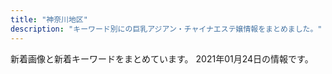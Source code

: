 ```yaml
---
title: "神奈川地区"
description: "キーワード別にの巨乳アジアン・チャイナエステ嬢情報をまとめました。"
---
```


新着画像と新着キーワードをまとめています。
2021年01月24日の情報です。

<DmmAffiliateIns />
<KeywordTable
  shops={
    [
    {
        "station": "\u6e58\u5357\u53f0\u99c5\u897f\u53e3",
        "keywords": {
            "E": 7,
            "D": 35,
            "87": 7,
            "85": 28,
            "86": 7
        },
        "img_links": [
            "http://izumi.ests.jp/images/info2.jpg",
            "http://izumi.ests.jp/images/mobile.jpg",
            "http://izumi.ests.jp/images/room1.jpg",
            "http://izumi.ests.jp/images/service2.jpg",
            "http://izumi.ests.jp/images/s1.jpg",
            "http://izumi.ests.jp/images/service1.jpg",
            "http://izumi.ests.jp/photos/sites/54/2020/09/2020092004565418.jpg",
            "http://izumi.ests.jp/images/room2.jpg",
            "http://izumi.ests.jp/images/service4.jpg",
            "http://izumi.ests.jp/images/s3.jpg",
            "http://izumi.ests.jp/images/info.jpg",
            "http://izumi.ests.jp/photos/sites/54/2020/12/2020121307073529.jpg",
            "http://izumi.ests.jp/images/room3.jpg",
            "http://izumi.ests.jp/images/top.jpg",
            "http://izumi.ests.jp/photos/sites/54/2020/05/2020051209400132.jpg",
            "http://izumi.ests.jp/images/s_news.jpg",
            "http://izumi.ests.jp/images/service3.jpg",
            "http://izumi.ests.jp/photos/sites/54/2020/07/2020070605483923.jpg",
            "http://izumi.ests.jp/photos/sites/54/2019/10/2019100205592997.jpg",
            "http://izumi.ests.jp/images/room4.jpg",
            "http://izumi.ests.jp/photos/sites/54/2019/10/2019100205593058.jpg"
        ],
        "url": "http://izumi.ests.jp/",
        "name": "\u6e58\u5357\u604b"
    },
    {
        "img_links": [
            "http://uintiop.tokyo/uploads/200714/1-200G4124210P7.jpg",
            "http://uintiop.tokyo/picture/2.jpg",
            "http://uintiop.tokyo/uploads/200727/1-200HG01643361.jpg",
            "http://uintiop.tokyo/picture/1.jpg",
            "http://uintiop.tokyo/picture/call.png",
            "http://uintiop.tokyo/uploads/210111/1-210111123I9332.jpg",
            "http://uintiop.tokyo/picture/top-img02.png",
            "http://uintiop.tokyo/picture/tel.png",
            "http://uintiop.tokyo/picture/top-img01.png",
            "http://uintiop.tokyo/uploads/200714/1-200G4125RS59.jpg",
            "http://uintiop.tokyo/picture/top-img03.jpg",
            "http://uintiop.tokyo/picture/top-img10.jpg",
            "http://uintiop.tokyo/uploads/200720/1-200H013041T46.jpg",
            "http://uintiop.tokyo/picture/4.jpg",
            "http://uintiop.tokyo/picture/3.jpg"
        ],
        "keywords": {
            "C": 13
        },
        "url": "http://uintiop.tokyo/",
        "station": "JR\u85e4\u6ca2\u99c5\u5357\u53e3",
        "name": "\u5929\u4f7f"
    },
    {
        "name": "\u798f\u7e01",
        "url": "http://treat-rlx.com/",
        "station": "\u5584\u884c\u99c5\u6771\u53e3",
        "img_links": [
            "http://treat-rlx.com/pic/topimg4.png",
            "http://treat-rlx.com/img/ttl_rec.png",
            "http://treat-rlx.com/img/att.png",
            "http://treat-rlx.com/img/ttl_staff.jpg",
            "http://treat-rlx.com/staff/mika/01mb.jpg",
            "http://treat-rlx.com/staff/mika/01.jpg",
            "http://treat-rlx.com/pic/topimg5.png",
            "http://treat-rlx.com/pic/topimg1.png",
            "http://treat-rlx.com/pic/head.jpg",
            "http://treat-rlx.com/img/ttl_mobile.png",
            "http://treat-rlx.com/staff/aya/01.jpg",
            "http://treat-rlx.com/i/files/homeimg.jpg",
            "http://treat-rlx.com/pic/topimg2.png",
            "http://treat-rlx.com/staff/aya/01mb.jpg",
            "http://treat-rlx.com/pic/topimg3.png"
        ],
        "keywords": {
            "C": 11
        }
    },
    {
        "img_links": [
            "http://www.genkimori.esjp.info/img/nav-005.png",
            "http://www.genkimori.esjp.info/files/001.jpg",
            "http://www.genkimori.esjp.info/img/tel.png",
            "http://www.genkimori.esjp.info/img/nav-004.png",
            "http://www.genkimori.esjp.info/img/nav-006.png",
            "http://www.genkimori.esjp.info/files/007.jpg",
            "http://www.genkimori.esjp.info/files/003.jpg",
            "http://www.genkimori.esjp.info/img/top01.png",
            "http://www.genkimori.esjp.info/img/stb.jpg",
            "http://www.genkimori.esjp.info/img/stt.jpg",
            "http://www.genkimori.esjp.info/img/nav-003.png",
            "http://www.genkimori.esjp.info/files/006.jpg",
            "http://www.genkimori.esjp.info/img/nav-002.png",
            "http://www.genkimori.esjp.info/files/004.jpg",
            "http://www.genkimori.esjp.info/img/nav-001.png",
            "http://www.genkimori.esjp.info/files/002.jpg"
        ],
        "name": "\u5143\u6c17\u30e2\u30ea\u30e2\u30ea",
        "url": "http://www.genkimori.esjp.info/",
        "station": "JR\u6238\u585a\u99c5",
        "keywords": {
            "D": 5,
            "87": 4,
            "C": 1,
            "86": 2
        }
    },
    {
        "img_links": [
            "http://en.este88.com/gals/nana1.jpg",
            "http://en.este88.com/i/images/info_07.jpg",
            "http://en.este88.com/gals/rena1.jpg",
            "http://en.este88.com/images/info.png",
            "http://en.este88.com/gals/yuki1.jpg",
            "http://en.este88.com/gals/teina1.jpg",
            "http://en.este88.com/i/images/info_09.jpg",
            "http://en.este88.com/gals/riri1.jpg",
            "http://en.este88.com/images/koko1.jpg",
            "http://en.este88.com/gals/koko1.jpg",
            "http://en.este88.com/images/sayuqi1.jpg",
            "http://en.este88.com/gals/asuka1.jpg",
            "http://en.este88.com/i/images/info_15.jpg",
            "http://en.este88.com/i/images/info_12.jpg",
            "http://en.este88.com/gals/momo1.jpg"
        ],
        "name": "\u7e01",
        "station": "JR\u85e4\u6ca2\u99c5\u5317\u53e3",
        "keywords": {},
        "url": "http://en.este88.com/"
    },
    {
        "name": "\u30cf\u30ca\u30d3",
        "img_links": [
            "http://es-hanabi.xyz/images/g3.jpg",
            "http://es-hanabi.xyz/images/r8.jpg",
            "http://es-hanabi.xyz/images/g4.jpg",
            "http://es-hanabi.xyz/images/mobile.png",
            "http://es-hanabi.xyz/images/g0.jpg",
            "http://es-hanabi.xyz/images/zi_staff.png",
            "http://es-hanabi.xyz/images/g1.jpg",
            "http://es-hanabi.xyz/images/new1.jpg",
            "http://es-hanabi.xyz/images/g2.jpg",
            "http://es-hanabi.xyz/images/r5.jpg",
            "http://es-hanabi.xyz/images/r6.jpg",
            "http://es-hanabi.xyz/images/r7.jpg",
            "http://es-hanabi.xyz/images/mika.jpg",
            "http://es-hanabi.xyz/images/g6.jpg",
            "http://es-hanabi.xyz/images/r2.jpg",
            "http://es-hanabi.xyz/images/r1.jpg",
            "http://es-hanabi.xyz/images/g5.jpg",
            "http://es-hanabi.xyz/images/top.jpg"
        ],
        "keywords": {
            "C": 7
        },
        "station": "JR\u5e73\u585a\u99c5\u897f\u53e3",
        "url": "http://es-hanabi.xyz/"
    },
    {
        "keywords": {
            "88": 2,
            "90": 4,
            "F": 2,
            "E": 4
        },
        "station": "\u5c0f\u7530\u539f\u99c5\u6771\u53e3",
        "name": "\u7a7a\u6f84 -\u3042\u3059\u307f-",
        "url": "https://asumi.estjp.info/",
        "img_links": [
            "https://asumi.estjp.info/css/01.jpg",
            "https://asumi.estjp.info/css/top05.jpg",
            "https://asumi.estjp.info/css/top04.jpg",
            "https://asumi.estjp.info/css/top02.jpg",
            "https://asumi.estjp.info/css/m-head.jpg",
            "https://asumi.estjp.info/css/staff/staff02.jpg",
            "https://asumi.estjp.info/css/top03.jpg",
            "https://asumi.estjp.info/css/staff/staff01.jpg",
            "https://asumi.estjp.info/css/staff/staff03.jpg",
            "https://asumi.estjp.info/images/call.png"
        ]
    },
    {
        "img_links": [
            "http://www.huyo.work/images/interior_t.jpg",
            "http://www.huyo.work/images/4.jpg",
            "http://www.huyo.work/images/sys1.jpg",
            "http://www.huyo.work/images/1.jpg",
            "http://www.huyo.work/images/info.jpg",
            "http://www.huyo.work/img/sora1.jpg",
            "http://www.huyo.work/images/3.jpg",
            "http://www.huyo.work/img/riri1.jpg",
            "http://www.huyo.work/images/mobile.jpg",
            "http://www.huyo.work/images/staff_t.jpg",
            "http://www.huyo.work/img/hana1.jpg",
            "http://www.huyo.work/images/head.jpg",
            "http://www.huyo.work/images/int2.jpg",
            "http://www.huyo.work/images/news.jpg",
            "http://www.huyo.work/images/line.png",
            "http://www.huyo.work/images/int1.jpg",
            "http://www.huyo.work/images/2.jpg",
            "http://www.huyo.work/img/nana1.jpg",
            "http://www.huyo.work/images/sys2.jpg",
            "http://www.huyo.work/images/5.jpg",
            "http://www.huyo.work/img/mimi1.jpg"
        ],
        "name": "\u3075\u3088\u3046",
        "keywords": {},
        "station": "JR\u5e73\u585a\u99c5\u5317\u53e3",
        "url": "http://www.huyo.work/"
    },
    {
        "url": "http://www.cc-girl.work/",
        "station": "\u4e0a\u5927\u5ca1\u99c5",
        "img_links": [
            "http://www.cc-girl.work/images/1.jpg",
            "http://www.cc-girl.work/images/sys2.jpg",
            "http://www.cc-girl.work/images/8.jpg",
            "http://www.cc-girl.work/images/rec2.jpg",
            "http://www.cc-girl.work/images/staff_t.jpg",
            "http://www.cc-girl.work/images/int1.jpg",
            "http://www.cc-girl.work/images/2.jpg",
            "http://www.cc-girl.work/images/sys1.jpg",
            "http://www.cc-girl.work/img/miho1.jpg",
            "http://www.cc-girl.work/img/ai1.jpg",
            "http://www.cc-girl.work/img/yaya1.jpg",
            "http://www.cc-girl.work/img/yuri1.jpg",
            "http://www.cc-girl.work/images/4.jpg",
            "http://www.cc-girl.work/images/9.jpg",
            "http://www.cc-girl.work/img/momo1.jpg",
            "http://www.cc-girl.work/images/11.jpg",
            "http://www.cc-girl.work/img/eri1.jpg",
            "http://www.cc-girl.work/img/yuki1.jpg",
            "http://www.cc-girl.work/images/3.jpg",
            "http://www.cc-girl.work/img/mari1.jpg",
            "http://www.cc-girl.work/img/kumi1.jpg",
            "http://www.cc-girl.work/images/line.png",
            "http://www.cc-girl.work/img/kaoru1.jpg",
            "http://www.cc-girl.work/images/ac1.jpg",
            "http://www.cc-girl.work/images/rec1.jpg",
            "http://www.cc-girl.work/images/5.jpg",
            "http://www.cc-girl.work/images/7.jpg",
            "http://www.cc-girl.work/images/interior_t.jpg",
            "http://www.cc-girl.work/images/news.jpg",
            "http://www.cc-girl.work/images/6.jpg",
            "http://www.cc-girl.work/images/head.jpg",
            "http://www.cc-girl.work/img/sizuka1.jpg",
            "http://www.cc-girl.work/images/10.jpg",
            "http://www.cc-girl.work/images/ta.jpg",
            "http://www.cc-girl.work/images/mobile.jpg"
        ],
        "keywords": {},
        "name": "yuyu-\u3086\u3046\u3086-"
    },
    {
        "name": "\u61a9",
        "url": "http://ikoi.esjp.xyz/",
        "img_links": [
            "http://ikoi.esjp.xyz/img/sub_staff.jpg",
            "http://ikoi.esjp.xyz/img/room/photo01.jpg",
            "http://ikoi.esjp.xyz/img/capinfo.jpg",
            "http://ikoi.esjp.xyz/i/img/photo03.jpg",
            "http://ikoi.esjp.xyz/girl/3.jpg",
            "http://ikoi.esjp.xyz/i/img/photo02.jpg",
            "http://ikoi.esjp.xyz/girl/6.jpg",
            "http://ikoi.esjp.xyz/img/059.png",
            "http://ikoi.esjp.xyz/girl/5.jpg",
            "http://ikoi.esjp.xyz/img/room/photo03.jpg",
            "http://ikoi.esjp.xyz/img/lr_01.jpg",
            "http://ikoi.esjp.xyz/img/room/photo02.jpg",
            "http://ikoi.esjp.xyz/img/qr.jpg",
            "http://ikoi.esjp.xyz/girl/4.jpg",
            "http://ikoi.esjp.xyz/girl/1.jpg",
            "http://ikoi.esjp.xyz/img/rec_top.png",
            "http://ikoi.esjp.xyz/i/img/photo01.jpg",
            "http://ikoi.esjp.xyz/i/img/photo06.jpg",
            "http://ikoi.esjp.xyz/girl/2.jpg",
            "http://ikoi.esjp.xyz/img/room/photo05.jpg",
            "http://ikoi.esjp.xyz/i/img/photo05.jpg",
            "http://ikoi.esjp.xyz/img/top_pickback.png",
            "http://ikoi.esjp.xyz/img/pro_girl_line.jpg",
            "http://ikoi.esjp.xyz/img/room/photo06.jpg",
            "http://ikoi.esjp.xyz/img/room/photo04.jpg",
            "http://ikoi.esjp.xyz/img/lr_02.jpg",
            "http://ikoi.esjp.xyz/i/img/photo04.jpg"
        ],
        "station": "\u8ffd\u6d5c\u99c5",
        "keywords": {}
    },
    {
        "url": "http://hiratsuka-est.com/",
        "station": "JR\u5e73\u585a\u99c5\u5317\u53e3",
        "keywords": {},
        "img_links": [
            "http://hiratsuka-est.com/images/zi-link.png",
            "http://hiratsuka-est.com/images/g7.jpg",
            "http://hiratsuka-est.com/images/zi-faq.png",
            "http://hiratsuka-est.com/images/rr1.jpg",
            "http://hiratsuka-est.com/images/r4.jpg",
            "http://hiratsuka-est.com/images/banna.jpg",
            "http://hiratsuka-est.com/images/tiao2.jpg",
            "http://hiratsuka-est.com/images/new1.jpg",
            "http://hiratsuka-est.com/images/chc.jpg",
            "http://hiratsuka-est.com/images/right.jpg",
            "http://hiratsuka-est.com/images/r5.jpg",
            "http://hiratsuka-est.com/images/g0.jpg",
            "http://hiratsuka-est.com/images/ll1.jpg",
            "http://hiratsuka-est.com/images/left.jpg",
            "http://hiratsuka-est.com/images/g1.jpg",
            "http://hiratsuka-est.com/images/r7.jpg",
            "http://hiratsuka-est.com/images/g4.jpg",
            "http://hiratsuka-est.com/images/tel.jpg",
            "http://hiratsuka-est.com/images/banna2.jpg",
            "http://hiratsuka-est.com/images/banna1.jpg",
            "http://hiratsuka-est.com/images/r3.jpg",
            "http://hiratsuka-est.com/images/r1.jpg",
            "http://hiratsuka-est.com/images/zi-staff.png",
            "http://hiratsuka-est.com/images/g2.jpg",
            "http://hiratsuka-est.com/images/r6.jpg",
            "http://hiratsuka-est.com/images/r9.jpg",
            "http://hiratsuka-est.com/images/mi.jpg",
            "http://hiratsuka-est.com/images/r8.jpg",
            "http://hiratsuka-est.com/images/g3.jpg",
            "http://hiratsuka-est.com/images/top.jpg"
        ],
        "name": "\u3055\u308f\u3084\u304b"
    },
    {
        "keywords": {
            "D": 3,
            "86": 3
        },
        "name": "\u83ef\u84ee",
        "img_links": [
            "http://karen.ies.fun/photos/sites/12/2018/10/2018100413085055.jpg",
            "http://karen.ies.fun/images/s_staff.jpg",
            "http://karen.ies.fun/images/s_info.jpg",
            "http://karen.ies.fun/images/1.jpg",
            "http://karen.ies.fun/images/room1.jpg",
            "http://karen.ies.fun/images/room4.jpg",
            "http://karen.ies.fun/images/amore.jpg",
            "http://karen.ies.fun/images/bj3.jpg",
            "http://karen.ies.fun/images/room2.jpg",
            "http://karen.ies.fun/images/room3.jpg",
            "http://karen.ies.fun/images/s_link.jpg",
            "http://karen.ies.fun/images/info2.jpg",
            "http://karen.ies.fun/images/mobile.jpg",
            "http://karen.ies.fun/images/top.jpg",
            "http://karen.ies.fun/photos/sites/12/2018/10/2018100413085114.jpg",
            "http://karen.ies.fun/images/bj1.jpg",
            "http://karen.ies.fun/photos/sites/12/2019/04/2019042908245397.jpg"
        ],
        "station": "JR\u8305\u30f6\u5d0e\u99c5\u5317\u53e3",
        "url": "http://karen.ies.fun/"
    },
    {
        "url": "http://yacho.est-u.com/",
        "name": "\u591c\u8776",
        "keywords": {},
        "station": "JR\u85e4\u6ca2\u99c5\u5357\u53e3",
        "img_links": [
            "http://yacho.est-u.com/images/4.jpg",
            "http://yacho.est-u.com/images/k1.jpg",
            "http://yacho.est-u.com/images/index_14.jpg",
            "http://yacho.est-u.com/images/index_10.jpg",
            "http://yacho.est-u.com/images/index_06.jpg",
            "http://yacho.est-u.com/images/index_17.jpg",
            "http://yacho.est-u.com/images/index_03.jpg",
            "http://yacho.est-u.com/images/6.jpg",
            "http://yacho.est-u.com/images/1.jpg",
            "http://yacho.est-u.com/images/index_15.jpg",
            "http://yacho.est-u.com/images/index_12.jpg",
            "http://yacho.est-u.com/images/k2.jpg",
            "http://yacho.est-u.com/images/3.jpg",
            "http://yacho.est-u.com/images/index_05.jpg",
            "http://yacho.est-u.com/images/index_04.jpg",
            "http://yacho.est-u.com/images/staff_03.jpg",
            "http://yacho.est-u.com/images/index_01.jpg",
            "http://yacho.est-u.com/images/5.jpg",
            "http://yacho.est-u.com/images/staff_01.jpg",
            "http://yacho.est-u.com/images/index_07.jpg",
            "http://yacho.est-u.com/images/index_02.jpg",
            "http://yacho.est-u.com/images/2.jpg"
        ]
    },
    {
        "name": "\u60a0\u697d",
        "station": "JR\u5927\u8239\u99c5\u6771\u53e3",
        "keywords": {},
        "url": "http://yu-raku.info/",
        "img_links": [
            "http://yu-raku.info/images/bar-interior.png",
            "http://yu-raku.info/staff/s-emi3.jpg",
            "http://yu-raku.info/images/bar-info.png",
            "http://yu-raku.info/images/c-top0.png",
            "http://yu-raku.info/images/bar-cover.png",
            "http://yu-raku.info/images/pic-interior.png",
            "http://yu-raku.info/images/c-therapist0.png",
            "http://yu-raku.info/images/bar-cam.png",
            "http://yu-raku.info/staff/s-kana1.jpg",
            "http://yu-raku.info/staff/s-nana1.jpg",
            "http://yu-raku.info/staff/s-yuko1.jpg",
            "http://yu-raku.info/images/fotter.jpg",
            "http://yu-raku.info/sp/images/bar-cam.png",
            "http://yu-raku.info/sp/images/bar-cover.png",
            "http://yu-raku.info/staff/s-sayuri1.jpg",
            "http://yu-raku.info/staff/s-niri1.jpg",
            "http://yu-raku.info/images/b-interior.jpg",
            "http://yu-raku.info/sp/images/b-tel.png",
            "http://yu-raku.info/staff/s-emi4.jpg",
            "http://yu-raku.info/images/bar-therapist.png",
            "http://yu-raku.info/staff/s-emi5.jpg",
            "http://yu-raku.info/staff/s-miki1.jpg"
        ]
    },
    {
        "img_links": [
            "http://onlyone-relax.xyz/images/qr.jpg",
            "http://onlyone-relax.xyz/images/cg10.jpg",
            "http://onlyone-relax.xyz/images/top2.png",
            "http://onlyone-relax.xyz/images/cg03.jpg",
            "http://onlyone-relax.xyz/images/cg02.jpg",
            "http://onlyone-relax.xyz/images/4.jpg",
            "http://onlyone-relax.xyz/images/top.png",
            "http://onlyone-relax.xyz/images/spacer300x450.png",
            "http://onlyone-relax.xyz/images/cg07.jpg",
            "http://onlyone-relax.xyz/images/cg09.jpg",
            "http://onlyone-relax.xyz/images/cg08.jpg",
            "http://onlyone-relax.xyz/images/2.jpg",
            "http://onlyone-relax.xyz/images/1.jpg",
            "http://onlyone-relax.xyz/images/cg05.jpg",
            "http://onlyone-relax.xyz/images/cg01.jpg",
            "http://onlyone-relax.xyz/images/cg06.jpg"
        ],
        "url": "http://onlyone-relax.xyz/",
        "name": "\u30ad\u30e5\u30fc\u30c8",
        "keywords": {
            "C": 8,
            "F": 8,
            "E": 28,
            "D": 32
        },
        "station": "JR\u5c0f\u7530\u539f\u99c5\u897f\u53e3"
    },
    {
        "url": "http://www.sh-riraku77.site/",
        "name": "\u82b1\u306e\u604b",
        "img_links": [
            "http://www.sh-riraku77.site/picture/s_new.png",
            "http://www.sh-riraku77.site/uploads/201214/1-201214130312232.jpg",
            "http://www.sh-riraku77.site/plus/images/room3.jpg",
            "http://www.sh-riraku77.site/plus/images/room2.jpg",
            "http://www.sh-riraku77.site/picture/end.png",
            "http://www.sh-riraku77.site/plus/images/room1.jpg",
            "http://www.sh-riraku77.site/picture/top22.png",
            "http://www.sh-riraku77.site/plus/images/room4.jpg",
            "http://www.sh-riraku77.site/picture/photo3.png",
            "http://www.sh-riraku77.site/uploads/190703/1-1ZF3151554H6.jpg",
            "http://www.sh-riraku77.site/picture/s_staff.png",
            "http://www.sh-riraku77.site/picture/top23.png",
            "http://www.sh-riraku77.site/picture/i_therapist.png"
        ],
        "keywords": {},
        "station": "JR\u65b0\u6749\u7530\u99c5\u897f\u53e3"
    },
    {
        "station": "JR\u85e4\u6ca2\u99c5\u5357\u53e3",
        "url": "http://lavender-est.xyz/",
        "keywords": {},
        "name": "\u30e9\u30d9\u30f3\u30c0\u30fc",
        "img_links": [
            "http://lavender-est.xyz/girl/3.jpg",
            "http://lavender-est.xyz/girl/14_1.jpg",
            "http://lavender-est.xyz/images/room/r4.jpg",
            "http://lavender-est.xyz/girl/7_1.jpg",
            "http://lavender-est.xyz/girl/5_1.jpg",
            "http://lavender-est.xyz/girl/2.jpg",
            "http://lavender-est.xyz/girl/15.jpg",
            "http://lavender-est.xyz/girl/8.jpg",
            "http://lavender-est.xyz/girl/7.jpg",
            "http://lavender-est.xyz/images/room/r3.jpg",
            "http://lavender-est.xyz/girl/5_2.jpg",
            "http://lavender-est.xyz/girl/15_1.jpg",
            "http://lavender-est.xyz/images/room/r2.jpg",
            "http://lavender-est.xyz/girl/8_1.jpg",
            "http://lavender-est.xyz/images/bar_staff.jpg",
            "http://lavender-est.xyz/i/girl/4.jpg",
            "http://lavender-est.xyz/images/lr_02.jpg",
            "http://lavender-est.xyz/girl/11.jpg",
            "http://lavender-est.xyz/images/twitter.jpg",
            "http://lavender-est.xyz/girl/14.jpg",
            "http://lavender-est.xyz/girl/3_1.jpg",
            "http://lavender-est.xyz/girl/9.jpg",
            "http://lavender-est.xyz/images/room/r1.jpg",
            "http://lavender-est.xyz/images/top01.jpg",
            "http://lavender-est.xyz/girl/11_1.jpg",
            "http://lavender-est.xyz/images/mobile.png",
            "http://lavender-est.xyz/girl/7_2.jpg",
            "http://lavender-est.xyz/images/pro_girl_line.jpg",
            "http://lavender-est.xyz/girl/5.jpg",
            "http://lavender-est.xyz/girl/10.jpg",
            "http://lavender-est.xyz/girl/2_1.jpg",
            "http://lavender-est.xyz/girl/4.jpg",
            "http://lavender-est.xyz/girl/14_2.jpg",
            "http://lavender-est.xyz/girl/11_2.jpg",
            "http://lavender-est.xyz/girl/10_1.jpg",
            "http://lavender-est.xyz/images/tel.png",
            "http://lavender-est.xyz/girl/4_1.jpg"
        ]
    },
    {
        "station": "\u65b0\u9017\u5b50\u99c5\u5317\u53e31",
        "keywords": {},
        "img_links": [
            "http://biraku.est-u.com/images/s3.jpg",
            "http://biraku.est-u.com/images/index2_07.png",
            "http://biraku.est-u.com/images/index_06.png",
            "http://biraku.est-u.com/images/index_05.png",
            "http://biraku.est-u.com/images/06.jpg",
            "http://biraku.est-u.com/staff/3.jpg",
            "http://biraku.est-u.com/images/02.jpg",
            "http://biraku.est-u.com/staff/6.jpg",
            "http://biraku.est-u.com/images/04.jpg",
            "http://biraku.est-u.com/images/01.jpg",
            "http://biraku.est-u.com/images/staff_08.png",
            "http://biraku.est-u.com/staff/1.jpg",
            "http://biraku.est-u.com/images/index_10.png",
            "http://biraku.est-u.com/images/index_07.png",
            "http://biraku.est-u.com/images/indexb_08.png",
            "http://biraku.est-u.com/images/index_08.png",
            "http://biraku.est-u.com/staff/5.jpg",
            "http://biraku.est-u.com/images/index_12.png",
            "http://biraku.est-u.com/images/index_04.png",
            "http://biraku.est-u.com/staff/2.jpg",
            "http://biraku.est-u.com/staff/4.jpg",
            "http://biraku.est-u.com/images/03.jpg"
        ],
        "url": "http://biraku.est-u.com",
        "name": "\u7f8e\u697d"
    },
    {
        "url": "http://www.bestlove.iesjp.com/",
        "keywords": {
            "D": 4,
            "85": 4,
            "C": 26,
            "83": 4,
            "87": 8
        },
        "station": "JR\u5e73\u585a\u99c5\u5317\u53e3",
        "img_links": [
            "http://www.bestlove.iesjp.com/files/001-03.jpg",
            "http://www.bestlove.iesjp.com/files/003.jpg",
            "http://www.bestlove.iesjp.com/photo_news/upimg/959636009216995fa1_0.jpg",
            "http://www.bestlove.iesjp.com/files/002-02.jpg",
            "http://www.bestlove.iesjp.com/files/003-03.jpg",
            "http://www.bestlove.iesjp.com/files/005-03.jpg",
            "http://www.bestlove.iesjp.com/files/001-02.jpg",
            "http://www.bestlove.iesjp.com/files/002-03.jpg",
            "http://www.bestlove.iesjp.com/images/r3.jpg",
            "http://www.bestlove.iesjp.com/files/004-02.jpg",
            "http://www.bestlove.iesjp.com/files/002.jpg",
            "http://www.bestlove.iesjp.com/files/006.jpg",
            "http://www.bestlove.iesjp.com/files/004-03.jpg",
            "http://www.bestlove.iesjp.com/files/003-02.jpg",
            "http://www.bestlove.iesjp.com/files/006-03.jpg",
            "http://www.bestlove.iesjp.com/images/line.png",
            "http://www.bestlove.iesjp.com/files/004.jpg",
            "http://www.bestlove.iesjp.com/images/mobile.jpg",
            "http://www.bestlove.iesjp.com/files/005-02.jpg",
            "http://www.bestlove.iesjp.com/files/006-02.jpg",
            "http://www.bestlove.iesjp.com/files/005.jpg",
            "http://www.bestlove.iesjp.com/files/001.jpg"
        ],
        "name": "Best Love \uff5e\u30d9\u30b9\u30c8\u30e9\u30d6\uff5e"
    },
    {
        "name": "Fairy Ark",
        "station": "JR\u85e4\u6ca2\u99c5\u5357\u53e3",
        "img_links": [
            "http://www.relax-fairyark.info/img/footbotton.png",
            "http://www.relax-fairyark.info/img/body2.jpg",
            "http://www.relax-fairyark.info/img/tel.png",
            "http://www.relax-fairyark.info/img/nos.jpg",
            "http://www.relax-fairyark.info/img/head.jpg",
            "http://www.relax-fairyark.info/img/sta229.jpg",
            "http://www.relax-fairyark.info/img/sta235.jpg",
            "http://www.relax-fairyark.info/img/st245.jpg",
            "http://www.relax-fairyark.info/img/st220.jpg",
            "http://www.relax-fairyark.info/img/st240.jpg",
            "http://www.relax-fairyark.info/img/st235.jpg",
            "http://www.relax-fairyark.info/img/sta248.jpg",
            "http://www.relax-fairyark.info/img/st238.jpg",
            "http://www.relax-fairyark.info/img/st1.jpg",
            "http://www.relax-fairyark.info/img/st223.jpg",
            "http://www.relax-fairyark.info/img/st234.jpg",
            "http://www.relax-fairyark.info/img/sta245.jpg",
            "http://www.relax-fairyark.info/img/st241.jpg",
            "http://www.relax-fairyark.info/img/sta238.jpg",
            "http://www.relax-fairyark.info/img/st224.jpg",
            "http://www.relax-fairyark.info/img/st229.jpg",
            "http://www.relax-fairyark.info/img/st237.jpg",
            "http://www.relax-fairyark.info/img/sta223.jpg",
            "http://www.relax-fairyark.info/img/st247.jpg",
            "http://www.relax-fairyark.info/img/st213.jpg",
            "http://www.relax-fairyark.info/img/sta227.jpg",
            "http://www.relax-fairyark.info/img/st227.jpg",
            "http://www.relax-fairyark.info/img/st246.jpg",
            "http://www.relax-fairyark.info/img/st150.jpg",
            "http://www.relax-fairyark.info/img/sta150.jpg",
            "http://www.relax-fairyark.info/img/sta213.jpg",
            "http://www.relax-fairyark.info/img/st248.jpg",
            "http://www.relax-fairyark.info/img/botton.jpg",
            "http://www.relax-fairyark.info/img/vlt.png",
            "http://www.relax-fairyark.info/img/sta220.jpg",
            "http://www.relax-fairyark.info/img/st206.jpg"
        ],
        "url": "http://www.relax-fairyark.info/",
        "keywords": {
            "D": 8,
            "87": 7,
            "88": 1,
            "C": 3,
            "E": 8,
            "86": 7,
            "85": 4
        }
    },
    {
        "keywords": {},
        "url": "http://sui-en.work/",
        "img_links": [
            "http://sui-en.work/images/b2.jpg",
            "http://sui-en.work/images/mobile.jpg",
            "http://sui-en.work/images/ta.jpg",
            "http://sui-en.work/images/int3.png",
            "http://sui-en.work/images/staff_t.png",
            "http://sui-en.work/images/b1.jpg",
            "http://sui-en.work/images/int2.png",
            "http://sui-en.work/images/sys3.png",
            "http://sui-en.work/img/sena1.jpg",
            "http://sui-en.work/images/2.png",
            "http://sui-en.work/img/yuki1.jpg",
            "http://sui-en.work/images/1.png",
            "http://sui-en.work/images/4.png",
            "http://sui-en.work/images/news.jpg",
            "http://sui-en.work/img/kaori1.jpg",
            "http://sui-en.work/img/hana1.jpg",
            "http://sui-en.work/images/head.jpg",
            "http://sui-en.work/images/interior_t.png",
            "http://sui-en.work/images/tr.jpg",
            "http://sui-en.work/images/int1.png",
            "http://sui-en.work/images/info.jpg",
            "http://sui-en.work/images/sys2.jpg",
            "http://sui-en.work/images/sys1.jpg",
            "http://sui-en.work/images/3.png"
        ],
        "station": "JR\u5e73\u585a\u99c5\u5317\u53e3",
        "name": "\u968f\u7e01"
    },
    {
        "img_links": [
            "http://hana-tobira.xyz/images/g7.jpg",
            "http://hana-tobira.xyz/images/mobile.jpg",
            "http://hana-tobira.xyz/images/g4.jpg",
            "http://hana-tobira.xyz/images/g5.jpg",
            "http://hana-tobira.xyz/images/g.jpg",
            "http://hana-tobira.xyz/images/g2.jpg",
            "http://hana-tobira.xyz/images/tite-link.jpg",
            "http://hana-tobira.xyz/images/tite-i.png",
            "http://hana-tobira.xyz/images/g6.jpg",
            "http://hana-tobira.xyz/images/tite-staff.jpg",
            "http://hana-tobira.xyz/images/end.png",
            "http://hana-tobira.xyz/images/pickup_t.jpg"
        ],
        "keywords": {
            "C": 13
        },
        "station": "JR\u85e4\u6ca2\u99c5\u5357\u53e3",
        "name": "\u82b1\u306e\u6249",
        "url": "http://hana-tobira.xyz/"
    },
    {
        "keywords": {
            "C": 40,
            "D": 48,
            "87": 12,
            "85": 12,
            "86": 24
        },
        "station": "\u4e0a\u5927\u5ca1\u99c5",
        "name": "\u30ab\u30ce\u30b8\u30e7\u306e\u90e8\u5c4b",
        "url": "https://kanojyo-room.jpn.cm/",
        "img_links": [
            "https://kanojyo-room.jpn.cm/images/tit_eject.jpg",
            "https://kanojyo-room.jpn.cm/images/room6.jpg",
            "https://kanojyo-room.jpn.cm/images/link_nav01.jpg",
            "https://kanojyo-room.jpn.cm/photos/sites/24/2020/08/2020083117275756.jpg",
            "https://kanojyo-room.jpn.cm/images/room4.jpg",
            "https://kanojyo-room.jpn.cm/images/tit_new.jpg",
            "https://kanojyo-room.jpn.cm/photos/sites/24/2020/08/2020083117275977.jpg",
            "https://kanojyo-room.jpn.cm/images/img_eject.jpg",
            "https://kanojyo-room.jpn.cm/images/close_eject.png",
            "https://kanojyo-room.jpn.cm/images/room2.jpg",
            "https://kanojyo-room.jpn.cm/images/tit_face.jpg",
            "https://kanojyo-room.jpn.cm/images/btn_eject.jpg",
            "https://kanojyo-room.jpn.cm/images/top.png",
            "https://kanojyo-room.jpn.cm/photos/sites/24/2020/08/2020083117275958.jpg",
            "https://kanojyo-room.jpn.cm/images/room3.jpg",
            "https://kanojyo-room.jpn.cm/images/room5.jpg",
            "https://kanojyo-room.jpn.cm/images/room1.jpg",
            "https://kanojyo-room.jpn.cm/images/link_nav05.jpg",
            "https://kanojyo-room.jpn.cm/photos/sites/24/2020/08/2020083117275898.jpg",
            "https://kanojyo-room.jpn.cm/images/sp_top.jpg",
            "https://kanojyo-room.jpn.cm/images/link_nav07.jpg",
            "https://kanojyo-room.jpn.cm/images/link_nav06.jpg",
            "https://kanojyo-room.jpn.cm/images/link_nav02.jpg",
            "https://kanojyo-room.jpn.cm/images/link_nav04.jpg",
            "https://kanojyo-room.jpn.cm/images/link_nav03.jpg"
        ]
    },
    {
        "img_links": [
            "http://meido.est888.com/css/staff/staff004.jpg",
            "http://meido.est888.com/css/staff/staff003.jpg",
            "http://meido.est888.com/css/top-left01.jpg",
            "http://meido.est888.com/css/nav/nav-006.jpg",
            "http://meido.est888.com/css/top02.jpg",
            "http://meido.est888.com/css/staff/staff007.jpg",
            "http://meido.est888.com/css/nav/nav-003.jpg",
            "http://meido.est888.com/css/nav/nav-005.jpg",
            "http://meido.est888.com/css/nav/nav-002.jpg",
            "http://meido.est888.com/css/staff/staff002.jpg",
            "http://meido.est888.com/css/nav/nav-004.jpg",
            "http://meido.est888.com/css/staff/staff0006.jpg",
            "http://meido.est888.com/css/nav/nav-001.jpg",
            "http://meido.est888.com/css/tel.png",
            "http://meido.est888.com/css/staff/staff0008.jpg",
            "http://meido.est888.com/css/staff/staff005.jpg",
            "http://meido.est888.com/css/osusume04.jpg",
            "http://meido.est888.com/css/staff/staff001.jpg",
            "http://meido.est888.com/css/top-left02.jpg"
        ],
        "keywords": {
            "89": 5,
            "D": 6,
            "92": 2,
            "E": 2,
            "87": 1
        },
        "station": "JR\u6771\u6238\u585a\u99c5\u6771\u53e3",
        "url": "http://meido.est888.com/",
        "name": "\u30e1\u30a4\u30c9"
    },
    {
        "keywords": {
            "D": 12,
            "87": 4,
            "86": 8,
            "88": 8,
            "C": 8
        },
        "station": "JR\u85e4\u6ca2\u99c5\u5357\u53e3",
        "img_links": [
            "http://www.barbie.masg.info/images/icon_tel.png",
            "http://www.barbie.masg.info/images/icon_top.png",
            "http://www.barbie.masg.info/files/005-02.jpg",
            "http://www.barbie.masg.info/images/btn2.png",
            "http://www.barbie.masg.info/files/001-02.jpg",
            "http://www.barbie.masg.info/images/mainImg_sub.jpg",
            "http://www.barbie.masg.info/images/icon_info.png",
            "http://www.barbie.masg.info/files/002-02.jpg",
            "http://www.barbie.masg.info/files/003-02.jpg",
            "http://www.barbie.masg.info/files/004.jpg",
            "http://www.barbie.masg.info/files/003.jpg",
            "http://www.barbie.masg.info/images/icon_staff.png",
            "http://www.barbie.masg.info/files/004-02.jpg",
            "http://www.barbie.masg.info/files/001.jpg",
            "http://www.barbie.masg.info/files/002.jpg",
            "http://www.barbie.masg.info/images/index_sm.png",
            "http://www.barbie.masg.info/files/005.jpg"
        ],
        "name": "Barbie \uff5e\u30d0\u30fc\u30d3\u30fc\uff5e",
        "url": "http://www.barbie.masg.info/"
    },
    {
        "station": "JR\u5e73\u585a\u99c5\u5317\u53e3",
        "name": "\u30ea\u30e9\u30af\u30bc\u30fc\u30b7\u30e7\u30f3\u59b9",
        "url": "http://www.imouto-esute2866.com/",
        "keywords": {
            "C": 7
        },
        "img_links": [
            "http://www.imouto-esute2866.com/images/013.jpg",
            "http://www.imouto-esute2866.com/images/012.jpg",
            "http://www.imouto-esute2866.com/flash/top-1.jpg"
        ]
    },
    {
        "keywords": {
            "C": 11
        },
        "img_links": [
            "http://www.airi-est.xyz/images/info.jpg",
            "http://www.airi-est.xyz/images/room1.jpg",
            "http://www.airi-est.xyz/images/return.png",
            "http://www.airi-est.xyz/images/room2.jpg",
            "http://www.airi-est.xyz/girl/1.jpg",
            "http://www.airi-est.xyz/images/qr.jpg",
            "http://www.airi-est.xyz/images/sub_news.png",
            "http://www.airi-est.xyz/images/clear_line.png",
            "http://www.airi-est.xyz/girl/9.jpg",
            "http://www.airi-est.xyz/images/sub_pickup.png",
            "http://www.airi-est.xyz/images/icon_call.png",
            "http://www.airi-est.xyz/images/room4.jpg",
            "http://www.airi-est.xyz/girl/6.jpg",
            "http://www.airi-est.xyz/images/sub_staff.png",
            "http://www.airi-est.xyz/girl/3.jpg",
            "http://www.airi-est.xyz/images/room3.jpg",
            "http://www.airi-est.xyz/images/tel.png",
            "http://www.airi-est.xyz/images/rec-top.jpg"
        ],
        "station": "JR\u5c0f\u7530\u539f\u99c5\u6771\u53e3",
        "url": "http://www.airi-est.xyz/",
        "name": "\u5922\u90fd\u7f8e"
    },
    {
        "url": "http://hoguraku.info/",
        "station": "JR\u5927\u8239\u99c5\u6771\u53e3",
        "img_links": [
            "http://hoguraku.info/_src/22266492/navi2_04.png",
            "http://hoguraku.info/_src/22266400/wechatimg94_20191205204136458.jpg",
            "http://hoguraku.info/_src/22266490/navi2_03.png",
            "http://hoguraku.info/_src/22266491/navi_04.png",
            "http://hoguraku.info/_src/22296687/pup.png",
            "http://hoguraku.info/_src/25168346/staff-2_20180823215120776.jpg",
            "http://hoguraku.info/_src/22266493/navi_05.png",
            "http://hoguraku.info/_src/22294028/3_20180513213551306.jpg",
            "http://hoguraku.info/_src/22294027/wechatimg239.jpg",
            "http://hoguraku.info/_src/22294024/1_20180513213551260.jpg",
            "http://hoguraku.info/_src/22266489/navi_03.png",
            "http://hoguraku.info/_src/22296697/pup.png",
            "http://hoguraku.info/_src/42747719/img20200505151535254743.png",
            "http://hoguraku.info/_src/22266488/navi2_02.png",
            "http://hoguraku.info/_src/22266486/navi2_01.png",
            "http://hoguraku.info/_src/22294030/wechatimg175.jpg",
            "http://hoguraku.info/_src/22293865/sign.png",
            "http://hoguraku.info/_src/22293610/pup.png",
            "http://hoguraku.info/_src/37673393/wechatimg98.jpg",
            "http://hoguraku.info/_src/22294025/1_20180513213551260.jpg",
            "http://hoguraku.info/_src/22296695/pup.png",
            "http://hoguraku.info/_src/22294029/3_20180513213551306.jpg",
            "http://hoguraku.info/_src/22266485/navi_01.png",
            "http://hoguraku.info/_src/22293820/wechatimg744.jpg",
            "http://hoguraku.info/staff-3.jpg",
            "http://hoguraku.info/_src/22266524/wechatimg96_20191205204603604.jpg",
            "http://hoguraku.info/staff-2.jpg",
            "http://hoguraku.info/staff-4.jpg",
            "http://hoguraku.info/_src/22294409/img20180513220122069421.png",
            "http://hoguraku.info/staff-1.jpg",
            "http://hoguraku.info/_src/22266398/img20180513214352559347.png",
            "http://hoguraku.info/_src/22266496/navi2_06.png",
            "http://hoguraku.info/_src/22266494/navi2_05.png",
            "http://hoguraku.info/_src/22294031/wechatimg175.jpg",
            "http://hoguraku.info/_src/22266495/navi_06.png",
            "http://hoguraku.info/_src/22293781/sign.png",
            "http://hoguraku.info/_src/22266487/navi_02.png",
            "http://hoguraku.info/_src/22293601/newspinkup.png",
            "http://hoguraku.info/_src/22294026/wechatimg239.jpg"
        ],
        "name": "\u3055\u304f\u3089",
        "keywords": {}
    },
    {
        "name": "\u6d5c\u8fba\u306e\u604b",
        "station": "JR\u8305\u30f6\u5d0e\u99c5\u5357\u53e3",
        "url": "http://www.hamabei.com/",
        "keywords": {},
        "img_links": [
            "http://www.hamabei.com/images/buttona_05.jpg",
            "http://www.hamabei.com/images/buttona_06.jpg",
            "http://www.hamabei.com/images/kaori1.jpg",
            "http://www.hamabei.com/images/nana1.jpg",
            "http://www.hamabei.com/images/buttona_03.jpg",
            "http://www.hamabei.com/images/buttona_07.jpg",
            "http://www.hamabei.com/images/miki1.jpg",
            "http://www.hamabei.com/images/qr.jpg",
            "http://www.hamabei.com/images/giral014.jpg",
            "http://www.hamabei.com/images/giral007.jpg",
            "http://www.hamabei.com/images/buttona_08.jpg",
            "http://www.hamabei.com/images/yuka1.jpg",
            "http://www.hamabei.com/images/giral009.jpg",
            "http://www.hamabei.com/images/giral015.jpg",
            "http://www.hamabei.com/images/buttona_04.jpg",
            "http://www.hamabei.com/images/giral012.jpg"
        ]
    },
    {
        "url": "http://lydia.relaxnabi.com/",
        "img_links": [
            "http://lydia.relaxnabi.com/css/staff/staff04.jpg",
            "http://lydia.relaxnabi.com/css/staff/staff02.jpg",
            "http://lydia.relaxnabi.com/css/staff/staff03.jpg",
            "http://lydia.relaxnabi.com/images/call.png",
            "http://lydia.relaxnabi.com/css/osusume11.jpg",
            "http://lydia.relaxnabi.com/css/cam01.jpg",
            "http://lydia.relaxnabi.com/css/m-head.jpg",
            "http://lydia.relaxnabi.com/css/m-top04.jpg",
            "http://lydia.relaxnabi.com/css/staff/staff01.jpg"
        ],
        "station": "JR\u6771\u6238\u585a\u99c5\u6771\u53e3",
        "name": "Lydia\uff5e\u30ea\u30c7\u30a3\u30a2",
        "keywords": {
            "89": 1,
            "D": 4,
            "90": 2,
            "88": 1
        }
    },
    {
        "name": "\u7652\u5fc3\u5712",
        "keywords": {},
        "img_links": [
            "http://yushinen.info/images/g1.jpg",
            "http://yushinen.info/images/g0.jpg",
            "http://yushinen.info/images/ami1.jpg",
            "http://yushinen.info/images/room6.jpg",
            "http://yushinen.info/images/info.png",
            "http://yushinen.info/images/room5.jpg",
            "http://yushinen.info/images/g2.jpg",
            "http://yushinen.info/images/g5.jpg",
            "http://yushinen.info/images/top.jpg",
            "http://yushinen.info/images/g7.jpg",
            "http://yushinen.info/images/g6.jpg",
            "http://yushinen.info/images/miki1.jpg",
            "http://yushinen.info/images/nei-03.png",
            "http://yushinen.info/images/eri1.jpg",
            "http://yushinen.info/images/g3.jpg",
            "http://yushinen.info/images/room4.jpg",
            "http://yushinen.info/images/saya1.jpg",
            "http://yushinen.info/images/g4.jpg",
            "http://yushinen.info/images/room3.jpg",
            "http://yushinen.info/images/room2.jpg",
            "http://yushinen.info/images/room1.jpg",
            "http://yushinen.info/images/nana1.jpg",
            "http://yushinen.info/images/mobile.png",
            "http://yushinen.info/images/flw.png"
        ],
        "station": "JR\u85e4\u6ca2\u99c5\u5357\u53e3",
        "url": "http://yushinen.info/"
    },
    {
        "img_links": [
            "http://f-kaori.work/sp/menu/interior.jpg",
            "http://f-kaori.work/images/staff_t.jpg",
            "http://f-kaori.work/images/head.jpg",
            "http://f-kaori.work/sp/images/3.jpg",
            "http://f-kaori.work/sp/images/int2.png",
            "http://f-kaori.work/images/2.jpg",
            "http://f-kaori.work/images/1.jpg",
            "http://f-kaori.work/images/int1.png",
            "http://f-kaori.work/sp/img/sasa1.jpg",
            "http://f-kaori.work/images/sisu.png",
            "http://f-kaori.work/sp/images/1.jpg",
            "http://f-kaori.work/img/yumi1.jpg",
            "http://f-kaori.work/sp/images/int1.png",
            "http://f-kaori.work/images/5.jpg",
            "http://f-kaori.work/sp/images/staff_t.jpg",
            "http://f-kaori.work/images/sisu_t.jpg",
            "http://f-kaori.work/images/mobile.jpg",
            "http://f-kaori.work/sp/images/rec2.jpg",
            "http://f-kaori.work/sp/images/footer.png",
            "http://f-kaori.work/images/concept.png",
            "http://f-kaori.work/images/rec1.png",
            "http://f-kaori.work/images/interior_t.jpg",
            "http://f-kaori.work/sp/images/5.jpg",
            "http://f-kaori.work/img/rina1.jpg",
            "http://f-kaori.work/sp/images/rec1.png",
            "http://f-kaori.work/sp/images/news.png",
            "http://f-kaori.work/images/news.png",
            "http://f-kaori.work/images/line.png",
            "http://f-kaori.work/sp/images/sisu.jpg",
            "http://f-kaori.work/images/6.jpg",
            "http://f-kaori.work/images/rec2.jpg",
            "http://f-kaori.work/sp/images/pc.jpg",
            "http://f-kaori.work/images/sys.png",
            "http://f-kaori.work/sp/img/aya1.jpg",
            "http://f-kaori.work/sp/menu/top.jpg",
            "http://f-kaori.work/sp/images/top.jpg",
            "http://f-kaori.work/sp/images/rec3.png",
            "http://f-kaori.work/sp/img/yumi1.jpg",
            "http://f-kaori.work/sp/img/sin1.jpg",
            "http://f-kaori.work/images/int2.png",
            "http://f-kaori.work/sp/images/sys.png",
            "http://f-kaori.work/sp/menu/staff.jpg",
            "http://f-kaori.work/sp/images/topgirl.png",
            "http://f-kaori.work/img/sasa1.jpg",
            "http://f-kaori.work/sp/images/tel.jpg",
            "http://f-kaori.work/img/aya1.jpg",
            "http://f-kaori.work/sp/images/2.jpg",
            "http://f-kaori.work/sp/images/newsb.png",
            "http://f-kaori.work/sp/images/sisu_t.png",
            "http://f-kaori.work/sp/images/6.jpg",
            "http://f-kaori.work/sp/img/rina1.jpg",
            "http://f-kaori.work/images/sm.jpg",
            "http://f-kaori.work/sp/images/head.jpg",
            "http://f-kaori.work/img/sin1.jpg",
            "http://f-kaori.work/sp/images/interior_t.jpg",
            "http://f-kaori.work/images/3.jpg"
        ],
        "url": "http://f-kaori.work/",
        "name": "\u85ab",
        "station": "JR\u85e4\u6ca2\u99c5\u5357\u53e3",
        "keywords": {}
    },
    {
        "station": "\u79e6\u91ce\u99c5\u5317\u53e3",
        "keywords": {},
        "url": "http://genkimorimori.ies.bz/",
        "img_links": [
            "http://genkimorimori.ies.bz/images/2.jpg",
            "http://genkimorimori.ies.bz/photos/sites/68/2020/12/2020120502191455.jpg",
            "http://genkimorimori.ies.bz/images/s_link.jpg",
            "http://genkimorimori.ies.bz/photos/sites/68/2020/12/202012150154361.jpg",
            "http://genkimorimori.ies.bz/images/1.jpg",
            "http://genkimorimori.ies.bz/photos/sites/68/2021/01/2021011903470168.jpg",
            "http://genkimorimori.ies.bz/photos/sites/68/2020/11/2020112402100578.jpg",
            "http://genkimorimori.ies.bz/images/news1.jpg",
            "http://genkimorimori.ies.bz/photos/sites/68/2020/12/2020120703525262.jpg",
            "http://genkimorimori.ies.bz/photos/sites/68/2020/11/2020112402100696.jpg",
            "http://genkimorimori.ies.bz/photos/sites/68/2020/11/2020110308582485.jpg",
            "http://genkimorimori.ies.bz/images/g13.jpg",
            "http://genkimorimori.ies.bz/images/top.jpg",
            "http://genkimorimori.ies.bz/images/info2.jpg",
            "http://genkimorimori.ies.bz/photos/sites/68/2020/11/2020110308572890.jpg",
            "http://genkimorimori.ies.bz/images/g14.jpg",
            "http://genkimorimori.ies.bz/images/info.jpg",
            "http://genkimorimori.ies.bz/images/g2.jpg",
            "http://genkimorimori.ies.bz/images/g10.jpg",
            "http://genkimorimori.ies.bz/images/staff_bj3.jpg",
            "http://genkimorimori.ies.bz/photos/sites/68/2020/11/2020110308572993.jpg",
            "http://genkimorimori.ies.bz/images/s_staff.jpg",
            "http://genkimorimori.ies.bz/images/pick.jpg",
            "http://genkimorimori.ies.bz/images/mobile.jpg",
            "http://genkimorimori.ies.bz/images/g15.jpg",
            "http://genkimorimori.ies.bz/images/g17.jpg",
            "http://genkimorimori.ies.bz/images/g7.jpg",
            "http://genkimorimori.ies.bz/photos/sites/68/2020/12/2020121003212539.jpg",
            "http://genkimorimori.ies.bz/images/g11.jpg",
            "http://genkimorimori.ies.bz/images/g1.jpg",
            "http://genkimorimori.ies.bz/photos/sites/68/2020/11/2020110308572868.jpg",
            "http://genkimorimori.ies.bz/images/g3.jpg",
            "http://genkimorimori.ies.bz/images/g16.jpg",
            "http://genkimorimori.ies.bz/images/dairy1.jpg",
            "http://genkimorimori.ies.bz/images/s_cosplay.jpg"
        ],
        "name": "\u5143\u6c17\u3082\u308a\u3082\u308a"
    },
    {
        "name": "\u693f",
        "keywords": {
            "C": 6
        },
        "url": "http://o-jp.com/tsubaki/",
        "img_links": [
            "http://o-jp.com/tsubaki/images/t_mobile.jpg",
            "http://o-jp.com/tsubaki/images/photo04.jpg",
            "http://o-jp.com/tsubaki/images/mimi1.jpg",
            "http://o-jp.com/tsubaki/images/t_discount.jpg",
            "http://o-jp.com/tsubaki/images/index_enter.jpg",
            "http://o-jp.com/tsubaki/images/photo01.jpg",
            "http://o-jp.com/tsubaki/images/photo03.jpg",
            "http://o-jp.com/tsubaki/images/photo02.jpg"
        ],
        "station": "JR\u5e73\u585a\u99c5\u897f\u53e3"
    },
    {
        "img_links": [
            "http://pretty-esthe.com/images/r1.jpg",
            "http://pretty-esthe.com/images/r3.jpg",
            "http://pretty-esthe.com/images/top.png",
            "http://pretty-esthe.com/images/r4.jpg",
            "http://pretty-esthe.com/images/evetop.png",
            "http://pretty-esthe.com/images/cg07.jpg",
            "http://pretty-esthe.com/images/cg10.jpg",
            "http://pretty-esthe.com/images/staff_s.png",
            "http://pretty-esthe.com/images/r2.jpg",
            "http://pretty-esthe.com/images/cg09.jpg",
            "http://pretty-esthe.com/images/news.png",
            "http://pretty-esthe.com/images/cg06.jpg"
        ],
        "url": "http://pretty-esthe.com/",
        "name": "\u840c\u3048",
        "keywords": {
            "86": 12,
            "E": 3,
            "D": 9
        },
        "station": "JR\u6238\u585a\u99c5\u6771\u53e3"
    },
    {
        "keywords": {
            "C": 1,
            "D": 2,
            "E": 1,
            "89": 1
        },
        "station": "JR\u6771\u6238\u585a\u99c5\u897f\u53e3",
        "url": "http://es-libres.com/",
        "name": "\u30ea\u30d6\u30ec\u30b9",
        "img_links": [
            "http://es-libres.com/staffPhoto/b20201007072550.jpg",
            "http://es-libres.com/images/returnBtn.png",
            "http://es-libres.com/staffPhoto/b20201007072633.jpg",
            "http://es-libres.com/images/mobile.jpg",
            "http://es-libres.com/images/gallery/04.jpg",
            "http://es-libres.com/staffPhoto/s20201007072633.jpg",
            "http://es-libres.com/staffPhoto/s20201007072718.jpg",
            "http://es-libres.com/staffPhoto/s20201007072550.jpg",
            "http://es-libres.com/images/guide.jpg",
            "http://es-libres.com/images/gallery/02.jpg",
            "http://es-libres.com/images/gallery/03.jpg",
            "http://es-libres.com/js/sliderLine/slide_next.png",
            "http://es-libres.com/images/gallery/01.jpg",
            "http://es-libres.com/uploadfiles/Image/campaignEsLibresCom.jpg",
            "http://es-libres.com/staffPhoto/b20201007072654.jpg",
            "http://es-libres.com/staffPhoto/s20201007072654.jpg",
            "http://es-libres.com/staffPhoto/b20201007072718.jpg",
            "http://es-libres.com/js/sliderLine/slide_prev.png"
        ]
    },
    {
        "url": "http://civebt.xyz/",
        "station": "\u6e58\u5357\u53f0\u99c5\u897f\u53e3",
        "keywords": {
            "E": 8,
            "G": 4
        },
        "name": "\u9b54\u6cd5\u306e\u5973\u738b",
        "img_links": [
            "http://civebt.xyz/templets/default/picture/news.jpg",
            "http://civebt.xyz/uploads/180620/1-1P62010154K00.png",
            "http://civebt.xyz/uploads/201103/1-201103143450506.jpg",
            "http://civebt.xyz/uploads/180620/1-1P62010193X63.jpg",
            "http://civebt.xyz/templets/default/picture/head.jpg",
            "http://civebt.xyz/uploads/201103/1-201103091136248.jpg",
            "http://civebt.xyz/uploads/201102/1-2011021306404K.png",
            "http://civebt.xyz/uploads/201102/1-201102130FY09.png",
            "http://civebt.xyz/uploads/201103/1-201103091150648.jpg",
            "http://civebt.xyz/templets/default/picture/rec1.png",
            "http://civebt.xyz/templets/default/picture/interior_t.jpg",
            "http://civebt.xyz/uploads/201103/1-201103091122a3.jpg",
            "http://civebt.xyz/templets/default/picture/staff_t.jpg"
        ]
    },
    {
        "img_links": [
            "http://oil.abnavi.info/images/room1.jpg",
            "http://oil.abnavi.info/photos/sites/44/2020/10/2020101108503429.jpg",
            "http://oil.abnavi.info/images/new.jpg",
            "http://oil.abnavi.info/images/bj3.jpg",
            "http://oil.abnavi.info/images/room2.jpg",
            "http://oil.abnavi.info/images/room3.jpg",
            "http://oil.abnavi.info/images/s_link.jpg",
            "http://oil.abnavi.info/images/hua.jpg",
            "http://oil.abnavi.info/images/bj1.jpg",
            "http://oil.abnavi.info/images/s_staff.jpg",
            "http://oil.abnavi.info/photos/sites/44/2020/11/2020112910045926.jpg",
            "http://oil.abnavi.info/photos/sites/44/2020/10/2020101108503412.jpg",
            "http://oil.abnavi.info/images/room4.jpg",
            "http://oil.abnavi.info/images/top.png",
            "http://oil.abnavi.info/images/s_news.jpg"
        ],
        "name": "\u30a2\u30ed\u30a8",
        "station": "\u9db4\u5dfb\u6e29\u6cc9\u99c5\u5317\u53e3",
        "keywords": {
            "86": 8,
            "83": 4,
            "D": 8,
            "C": 15
        },
        "url": "http://oil.abnavi.info/"
    },
    {
        "img_links": [
            "http://megumi-est.xyz/images/mobile_bg.png",
            "http://megumi-est.xyz/images/roomimg/img4.png",
            "http://megumi-est.xyz/girl/5.jpg",
            "http://megumi-est.xyz/girl/8.jpg",
            "http://megumi-est.xyz/girl/1.jpg",
            "http://megumi-est.xyz/images/pickup_line.png",
            "http://megumi-est.xyz/images/topbg.jpg",
            "http://megumi-est.xyz/images/newsbg.png",
            "http://megumi-est.xyz/girl/2.jpg",
            "http://megumi-est.xyz/images/roomimg/img2.png",
            "http://megumi-est.xyz/images/roomimg/img3.png",
            "http://megumi-est.xyz/images/staff_bg.png",
            "http://megumi-est.xyz/images/roomimg/img1.png",
            "http://megumi-est.xyz/girl/4.jpg"
        ],
        "keywords": {},
        "station": "JR\u85e4\u6ca2\u99c5\u5357\u53e3",
        "url": "http://megumi-est.xyz/",
        "name": "\u6075"
    },
    {
        "station": "JR\u85e4\u6ca2\u99c5\u5357\u53e3",
        "url": "http://es-rei.work/",
        "name": "\u9e97",
        "img_links": [
            "http://es-rei.work/3.jpg",
            "http://es-rei.work/_src/26747200/list_01.png",
            "http://es-rei.work/_src/26747203/list_04.png",
            "http://es-rei.work/_src/26747227/line3.png",
            "http://es-rei.work/_src/26791049/_dsf9442.jpg",
            "http://es-rei.work/_src/34041596/05859f21726dfcef9faa9bab12a2595.jpg",
            "http://es-rei.work/_src/26747218/line1.jpg",
            "http://es-rei.work/4.jpg",
            "http://es-rei.work/_src/26747093/_igp4295.jpg",
            "http://es-rei.work/_src/47863239/line3.png",
            "http://es-rei.work/_src/26747222/line3.png",
            "http://es-rei.work/_src/26747201/list_02.png",
            "http://es-rei.work/_src/26838155/wechatimg202.jpg",
            "http://es-rei.work/_src/34041600/line3.png",
            "http://es-rei.work/_src/26747153/base_01.png",
            "http://es-rei.work/_src/47863241/05859f21726dfcef9faa9bab12a2595.jpg",
            "http://es-rei.work/_src/26747300/line3.png",
            "http://es-rei.work/_src/26838158/wechatimg75.jpg",
            "http://es-rei.work/_src/34124118/wechatimg26_20200914183556350.jpg",
            "http://es-rei.work/_src/26838156/wechatimg204.jpg",
            "http://es-rei.work/_src/26747205/navi2_01.png",
            "http://es-rei.work/_src/26838157/wechatimg77.jpg",
            "http://es-rei.work/_src/26747204/list_05.png",
            "http://es-rei.work/_src/26747210/navi2_06.png",
            "http://es-rei.work/_src/26747086/base_01.png",
            "http://es-rei.work/_src/26747114/base_03.png",
            "http://es-rei.work/_src/26747170/base_01.png",
            "http://es-rei.work/_src/26747226/line3.png",
            "http://es-rei.work/_src/26747302/wechatimg204.jpg",
            "http://es-rei.work/_src/26747126/base_01.png",
            "http://es-rei.work/_src/26747187/base_03.png",
            "http://es-rei.work/_src/26790995/wechatimg38_20181018221746252.jpg",
            "http://es-rei.work/_src/26747089/51d8ecbee4cc2935f070c539c37ded71.jpg",
            "http://es-rei.work/_src/26747294/line3.png",
            "http://es-rei.work/_src/26747223/line3.png",
            "http://es-rei.work/_src/26747202/list_03.png",
            "http://es-rei.work/_src/26747225/wechatimg75.jpg",
            "http://es-rei.work/_src/47863108/wechatimg26_20200914183556350.jpg",
            "http://es-rei.work/_src/34041599/line3.png",
            "http://es-rei.work/_src/47863242/100054276feb8d8cef3ac5199531cfe.jpg",
            "http://es-rei.work/_src/34041693/line1.jpg",
            "http://es-rei.work/_src/47863244/line1.jpg",
            "http://es-rei.work/_src/26747289/wechatimg77.jpg",
            "http://es-rei.work/_src/26747287/line3.png",
            "http://es-rei.work/_src/26747206/navi2_02.png",
            "http://es-rei.work/_src/26791115/_igp4263.jpg",
            "http://es-rei.work/_src/26747296/line1.jpg",
            "http://es-rei.work/_src/26747304/line1.jpg",
            "http://es-rei.work/_src/26747199/sign.png",
            "http://es-rei.work/_src/26747158/base_03.png",
            "http://es-rei.work/2.jpg",
            "http://es-rei.work/_src/26747288/line3.png",
            "http://es-rei.work/_src/26747231/line1.jpg",
            "http://es-rei.work/_src/26747292/wechatimg202.jpg",
            "http://es-rei.work/_src/47863240/line3.png",
            "http://es-rei.work/_src/26747301/line3.png",
            "http://es-rei.work/_src/26747207/navi2_03.png",
            "http://es-rei.work/_src/26791051/_dsf9446.jpg",
            "http://es-rei.work/_src/26838160/line.png",
            "http://es-rei.work/1.jpg",
            "http://es-rei.work/_src/26747173/base_03.png",
            "http://es-rei.work/_src/26747132/line1.jpg",
            "http://es-rei.work/_src/34041597/wechatimg26_20200914183556350.jpg",
            "http://es-rei.work/_src/26791053/_dsf9449.jpg",
            "http://es-rei.work/_src/26747209/navi2_05.png",
            "http://es-rei.work/_src/26747141/base_03.png",
            "http://es-rei.work/_src/26747293/line3.png",
            "http://es-rei.work/5.jpg",
            "http://es-rei.work/_src/26747229/line1.jpg",
            "http://es-rei.work/_src/26747221/wechatimg164_1.jpg",
            "http://es-rei.work/_src/26747185/base_01.png",
            "http://es-rei.work/_src/26824216/b0131b16446464e537eff864d8f041bb.jpg",
            "http://es-rei.work/_src/26824435/cam2.png",
            "http://es-rei.work/_src/26838174/line.png",
            "http://es-rei.work/_src/26747208/navi2_04.png",
            "http://es-rei.work/_src/26838136/news.jpg"
        ],
        "keywords": {
            "85": 2,
            "86": 4,
            "83": 4,
            "89": 2
        }
    },
    {
        "img_links": [
            "http://baraen.xyz/images/miki1.jpg",
            "http://baraen.xyz/images/g3.jpg",
            "http://baraen.xyz/images/g1.jpg",
            "http://baraen.xyz/images/mafaxine_d.jpg",
            "http://baraen.xyz/images/kanban.jpg",
            "http://baraen.xyz/images/g6.jpg",
            "http://baraen.xyz/images/room6.jpg",
            "http://baraen.xyz/images/g0.jpg",
            "http://baraen.xyz/images/g2.jpg",
            "http://baraen.xyz/images/maga.jpg",
            "http://baraen.xyz/images/room1.jpg",
            "http://baraen.xyz/images/room2.jpg",
            "http://baraen.xyz/images/miki2.jpg",
            "http://baraen.xyz/images/g4.jpg",
            "http://baraen.xyz/images/room4.jpg",
            "http://baraen.xyz/images/mobile.jpg",
            "http://baraen.xyz/images/mafaxine_j.jpg"
        ],
        "name": "\u30d0\u30e9\u5712",
        "keywords": {},
        "station": "JR\u85e4\u6ca2\u99c5\u5357\u53e3",
        "url": "http://baraen.xyz/"
    },
    {
        "img_links": [
            "http://esbest.info/images/store/01.jpg",
            "http://esbest.info/staffPhoto/b20200109133117.jpg",
            "http://esbest.info/staffPhoto/s20200109133117.jpg",
            "http://esbest.info/uploadfiles/images/campaignEsbestInfo1.jpg",
            "http://esbest.info/images/store/02.jpg",
            "http://esbest.info/images/store/03.jpg",
            "http://esbest.info/staffPhoto/s20200205123504.jpg",
            "http://esbest.info/staffPhoto/b20200526161929.jpg",
            "http://esbest.info/staffPhoto/b20200205123504.jpg",
            "http://esbest.info/staffPhoto/s20200526161929.jpg",
            "http://esbest.info/images/mobile.jpg",
            "http://esbest.info/staffPhoto/s20200111165529.jpg",
            "http://esbest.info/js/sliderLine/slide_next.png",
            "http://esbest.info/images/store/04.jpg",
            "http://esbest.info/staffPhoto/s20200519140451.jpg",
            "http://esbest.info/images/returnBtn.png",
            "http://esbest.info/js/sliderLine/slide_prev.png",
            "http://esbest.info/staffPhoto/b20200519140451.jpg",
            "http://esbest.info/staffPhoto/b20200111165529.jpg"
        ],
        "station": "JR\u6771\u6238\u585a\u99c5\u6771\u53e3",
        "url": "http://esbest.info/",
        "keywords": {
            "85": 1,
            "E": 1,
            "86": 3,
            "D": 4,
            "87": 1
        },
        "name": "\u30df\u30e9\u30dc\u30eb"
    },
    {
        "keywords": {
            "87": 3,
            "85": 3,
            "D": 15,
            "86": 12,
            "C": 3
        },
        "name": "\u8ffd\u6d5c\u30de\u30c3\u30b5\u30fc\u30b8",
        "img_links": [
            "http://oppama.iest.info/images/l1.jpg",
            "http://cdn.dino-es.com/images/logo/150x40DinoEs.png",
            "http://oppama.iest.info/images/s_news.png",
            "http://oppama.iest.info/photos/sites/10/2018/07/2018073109281759.jpg",
            "http://oppama.iest.info/images/bj3.jpg",
            "http://oppama.iest.info/images/mobile.png",
            "http://oppama.iest.info/images/room6.jpg",
            "http://oppama.iest.info/images/s_staff.jpg",
            "http://oppama.iest.info/photos/sites/10/2018/07/2018073109281740.jpg",
            "http://oppama.iest.info/images/room3.jpg",
            "http://oppama.iest.info/photos/sites/10/2018/07/2018073109281695.jpg",
            "http://oppama.iest.info/images/s_pick.png",
            "http://oppama.iest.info/images/room4.jpg",
            "http://cdn.dino-es.com/images/line.jpg",
            "http://oppama.iest.info/photos/sites/10/2018/07/2018073109281781.jpg",
            "http://oppama.iest.info/photos/sites/10/2018/05/2018053009323372.jpg",
            "http://oppama.iest.info/images/room5.jpg",
            "http://oppama.iest.info/images/room2.jpg",
            "http://oppama.iest.info/photos/sites/10/2018/05/2018053009323210.jpg",
            "http://oppama.iest.info/images/top.jpg",
            "http://oppama.iest.info/images/room1.jpg",
            "http://cdn.dino-es.com/images/allpics/KL77e92f55838704c7de0a1eb6ca2a81a0/4ec1d6974658a8b101911755e5d05691.jpg",
            "http://oppama.iest.info/photos/sites/10/2018/05/2018053009323272.jpg",
            "http://oppama.iest.info/images/s_news2.png",
            "http://oppama.iest.info/photos/sites/10/2018/07/2018073109281797.jpg",
            "http://oppama.iest.info/photos/sites/10/2018/05/2018053009323253.jpg"
        ],
        "url": "http://oppama.iest.info/",
        "station": "\u8ffd\u6d5c\u99c5"
    },
    {
        "station": "\u8305\u30f6\u5d0e\u99c5\u5357\u53e3",
        "url": "http://tenshinokoi.es-come.net/",
        "img_links": [
            "http://tenshinokoi.es-come.net/i/120/sumire1.jpg",
            "http://tenshinokoi.es-come.net/i/80/yuna1.jpg",
            "http://tenshinokoi.es-come.net/i/80/risa1.jpg",
            "http://tenshinokoi.es-come.net/img/yuyu1.jpg",
            "http://tenshinokoi.es-come.net/images/info1.jpg",
            "http://tenshinokoi.es-come.net/girls/misaki1.jpg",
            "http://tenshinokoi.es-come.net/girls/kana1.jpg",
            "http://tenshinokoi.es-come.net/i/120/yuna1.jpg",
            "http://tenshinokoi.es-come.net/images/qr.jpg",
            "http://tenshinokoi.es-come.net/images/therapistbar.png",
            "http://tenshinokoi.es-come.net/images/infobar.png",
            "http://tenshinokoi.es-come.net/girls/yuyu1.jpg",
            "http://tenshinokoi.es-come.net/girls/sumire1.jpg",
            "http://tenshinokoi.es-come.net/girls/risa1.jpg",
            "http://tenshinokoi.es-come.net/images/share/pickup.png",
            "http://tenshinokoi.es-come.net/i/80/sumire1.jpg",
            "http://tenshinokoi.es-come.net/girls/riri1.jpg",
            "http://tenshinokoi.es-come.net/girls/yuki1.jpg",
            "http://tenshinokoi.es-come.net/img/header02.jpg",
            "http://tenshinokoi.es-come.net/i/120/risa1.jpg",
            "http://tenshinokoi.es-come.net/images/info2.jpg",
            "http://tenshinokoi.es-come.net/images/share/sp-kp2.png",
            "http://tenshinokoi.es-come.net/img/sumire1.jpg",
            "http://tenshinokoi.es-come.net/girls/hiromi1.jpg",
            "http://tenshinokoi.es-come.net/i/80/yuyu1.jpg",
            "http://tenshinokoi.es-come.net/img/header01.jpg",
            "http://tenshinokoi.es-come.net/img/risa1.jpg",
            "http://tenshinokoi.es-come.net/images/share/tel.png",
            "http://tenshinokoi.es-come.net/images/shishubar.png",
            "http://tenshinokoi.es-come.net/img/header00.jpg",
            "http://tenshinokoi.es-come.net/i/120/yuyu1.jpg",
            "http://tenshinokoi.es-come.net/girls/yurika1.jpg"
        ],
        "keywords": {},
        "name": "\u5929\u4f7f\u306e\u604b"
    },
    {
        "keywords": {},
        "img_links": [],
        "name": "\u30cf\u30cb\u30fc",
        "station": "JR\u85e4\u6ca2\u99c5\u5357\u53e3",
        "url": "http://www.miyoplop.xyz/"
    }
]
}
/>
<DmmAffiliateScript />
